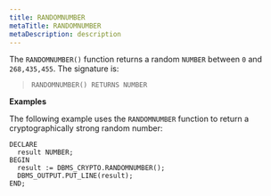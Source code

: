 ```yaml
---
title: RANDOMNUMBER
metaTitle: RANDOMNUMBER
metaDescription: description
---
```


The `RANDOMNUMBER()` function returns a random `NUMBER` between `0` and
`268,435,455`. The signature is:

> `RANDOMNUMBER() RETURNS NUMBER`

**Examples**

The following example uses the `RANDOMNUMBER` function to return a
cryptographically strong random number:

``` text
DECLARE
  result NUMBER;
BEGIN
  result := DBMS_CRYPTO.RANDOMNUMBER();
  DBMS_OUTPUT.PUT_LINE(result);
END;
```

